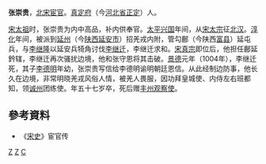 '''张崇贵'''{{BD|951年||1007年|}}，[[北宋|北宋]][[宦官|宦官]]。[[真定府|真定府]]（今[[河北省|河北省]][[正定|正定]]）人。

[[宋太祖|宋太祖]]时，张崇贵为内中高品，补内供奉官。[[太平兴国|太平兴国]]年间，从[[宋太宗|宋太宗]]征[[北汉|北汉]]。[[淳化|淳化]]年间，被派到[[延州|延州]]（今[[陕西|陕西]][[延安市|延安市]]）招羌戎内附，管勾鄜（今陕西[[富县|富县]]）延屯兵，与[[李继隆|李继隆]]以延安兵犄角讨伐[[李继迁|李继迁]]，李继迁求和。[[宋真宗|宋真宗]]即位后，他担任鄜延鈐辖，李继迁再次骚扰边境，他和张守恩将其击破。[[景德|景德]]元年（1004年），李继迁死，其子[[李德明|李德明]]年幼，张崇贵写信给李德明谕明朝廷恩信。从此经制边防事，他长久在边境，非常明晓羌戎风俗人情，被羌人畏服，因功拜皇城使、内侍左右班都知，领[[诚州|诚州]]团练使。年五十七岁卒，死后赠[[丰州|丰州]][[观察使|观察使]]。
== 參考資料 ==
* 《[[宋史|宋史]]》宦官传

[[Category:宋朝宦官|Z]]
[[Category:正定人|Z]]
[[Category:张姓|C]]